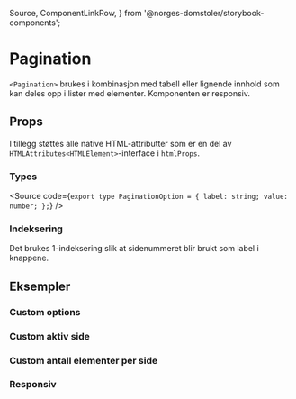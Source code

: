   Source,
  ComponentLinkRow,
} from '@norges-domstoler/storybook-components';

<Meta of={PaginationStories} />

# Pagination

<ComponentLinkRow
  docsHref="https://design.domstol.no/987b33f71/p/762c1b-pagination/b/37b125"
  figmaHref="https://www.figma.com/file/ewqSDmkgqDQ5PyOsRp4V5b/?node-id=2576%3A78023"
  githubHref="https://github.com/domstolene/designsystem/tree/main/packages/components/src/components/Pagination"
  storybookHref="https://domstolene.github.io/designsystem/?path=/story/dds-components-components-pagination--default"
  withBottomSpacing
/>

`<Pagination>` brukes i kombinasjon med tabell eller lignende innhold som kan deles opp i lister med elementer. Komponenten er responsiv.

## Props

<Canvas of={PaginationStories.Default} sourceState="shown" />
<Controls of={PaginationStories.Default} />

I tillegg støttes alle native HTML-attributter som er en del av `HTMLAttributes<HTMLElement>`-interface i `htmlProps`.

### Types

<Source
  code={`
  export type PaginationOption = {
  label: string;
  value: number;
  };
  `}
/>

### Indeksering

Det brukes 1-indeksering slik at sidenummeret blir brukt som label i knappene.

## Eksempler

### Custom options

<Canvas of={PaginationStories.CustomOptions} />

### Custom aktiv side

<Canvas of={PaginationStories.DefaultActivePage} />

### Custom antall elementer per side

<Canvas of={PaginationStories.DefaultItemsPerPage} />

### Responsiv

<Canvas of={PaginationStories.Responsive} />
